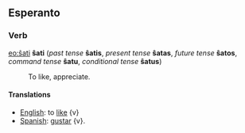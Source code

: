 ==Esperanto==
===Verb===
[[eo:ŝati]]
'''ŝati''' (''past tense'' '''ŝatis''', ''present tense'' '''ŝatas''', ''future tense'' '''ŝatos''', ''command tense'' '''ŝatu''', ''conditional tense'' '''ŝatus''')
:To like, appreciate. 

====Translations====

*[[English]]: to [[like]] {v}
*[[Spanish]]: [[gustar]] {v}.